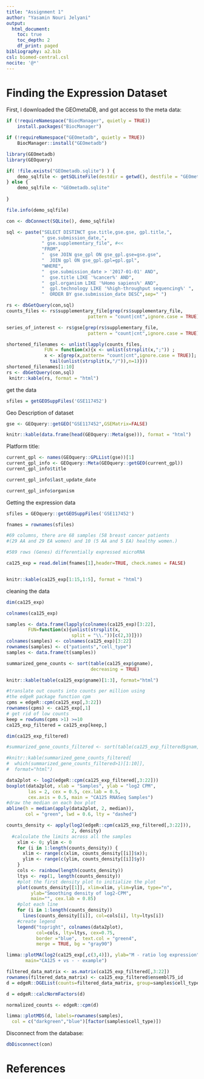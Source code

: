 ```yaml
---
title: "Assignment 1"
author: "Yasamin Nouri Jelyani"
output:
  html_document:
    toc: true
    toc_depth: 2
    df_print: paged
bibliography: a2.bib
csl: biomed-central.csl
nocite: '@*'
---
```


# Finding the Expression Dataset

First, I downloaded the GEOmetaDB, and got access to the meta data:
```r

if (!requireNamespace("BiocManager", quietly = TRUE))
    install.packages("BiocManager")

if (!requireNamespace("GEOmetadb", quietly = TRUE))
    BiocManager::install("GEOmetadb")

library(GEOmetadb)
library(GEOquery)

if( !file.exists("GEOmetadb.sqlite") ) {
    demo_sqlfile <- getSQLiteFile(destdir = getwd(), destfile = "GEOmetadb.sqlite.gz", type = "demo")
} else {
    demo_sqlfile <- "GEOmetadb.sqlite"
    
}

file.info(demo_sqlfile)

con <- dbConnect(SQLite(), demo_sqlfile)

```



```r
sql <- paste("SELECT DISTINCT gse.title,gse.gse, gpl.title,",
             " gse.submission_date,",
             " gse.supplementary_file", #<<
             "FROM",
             "  gse JOIN gse_gpl ON gse_gpl.gse=gse.gse",
             "  JOIN gpl ON gse_gpl.gpl=gpl.gpl",
             "WHERE",
             "  gse.submission_date > '2017-01-01' AND",
             "  gse.title LIKE '%cancer%' AND", 
             "  gpl.organism LIKE '%Homo sapiens%' AND",
             "  gpl.technology LIKE '%high-throughput sequencing%' ",
             "  ORDER BY gse.submission_date DESC",sep=" ")

rs <- dbGetQuery(con,sql)
counts_files <- rs$supplementary_file[grep(rs$supplementary_file,
                              pattern = "count|cnt",ignore.case = TRUE)]

series_of_interest <- rs$gse[grep(rs$supplementary_file,
                              pattern = "count|cnt",ignore.case = TRUE)]

shortened_filenames <- unlist(lapply(counts_files,
              FUN = function(x){x <- unlist(strsplit(x,";")) ;
              x <- x[grep(x,pattern= "count|cnt",ignore.case = TRUE)];
                tail(unlist(strsplit(x,"/")),n=1)}))
shortened_filenames[1:10]
rs <- dbGetQuery(con,sql)
 knitr::kable(rs, format = "html")

```

get the data
```r
sfiles = getGEOSuppFiles('GSE117452')
```



Geo Description of dataset
```r
gse <- GEOquery::getGEO("GSE117452",GSEMatrix=FALSE)

knitr::kable(data.frame(head(GEOquery::Meta(gse))), format = "html")
```

Platform title:
```r
current_gpl <- names(GEOquery::GPLList(gse))[1]
current_gpl_info <- GEOquery::Meta(GEOquery::getGEO(current_gpl))
current_gpl_info$title
```


```r
current_gpl_info$last_update_date
```


```r
current_gpl_info$organism
```
Getting the expression data
```r
sfiles = GEOquery::getGEOSuppFiles('GSE117452')

fnames = rownames(sfiles)

#69 columns, there are 68 samples (58 breast cancer patients 
#(29 AA and 29 EA women) and 10 (5 AA and 5 EA) healthy women.)

#589 rows (Genes) differentially expressed microRNA

ca125_exp = read.delim(fnames[1],header=TRUE, check.names = FALSE)


knitr::kable(ca125_exp[1:15,1:5], format = "html")
```

cleaning the data

```r
dim(ca125_exp)

colnames(ca125_exp)
```

```r
samples <- data.frame(lapply(colnames(ca125_exp)[3:22], 
        FUN=function(x){unlist(strsplit(x, 
                        split = "\\."))[c(2,3)]}))
colnames(samples) <- colnames(ca125_exp)[3:22]
rownames(samples) <- c("patients","cell_type")
samples <- data.frame(t(samples))
```

```r
summarized_gene_counts <- sort(table(ca125_exp$gname),
                               decreasing = TRUE)
```

```r
knitr::kable(table(ca125_exp$gname)[1:3], format="html")
```

```r
#translate out counts into counts per million using 
#the edgeR package function cpm
cpms = edgeR::cpm(ca125_exp[,3:22])
rownames(cpms) <- ca125_exp[,1]
# get rid of low counts
keep = rowSums(cpms >1) >=10
ca125_exp_filtered = ca125_exp[keep,]
```

```r
dim(ca125_exp_filtered)
```
```r
#summarized_gene_counts_filtered <- sort(table(ca125_exp_filtered$gnam, decreasing = TRUE))
```
```r
#knitr::kable(summarized_gene_counts_filtered[
#  which(summarized_gene_counts_filtered>1)[1:10]], 
#  format="html")
```

```r
data2plot <- log2(edgeR::cpm(ca125_exp_filtered[,3:22]))
boxplot(data2plot, xlab = "Samples", ylab = "log2 CPM", 
        las = 2, cex = 0.5, cex.lab = 0.5,
        cex.axis = 0.5, main = "CA125 RNASeq Samples")
#draw the median on each box plot
abline(h = median(apply(data2plot, 2, median)), 
       col = "green", lwd = 0.6, lty = "dashed")
```


```r
counts_density <- apply(log2(edgeR::cpm(ca125_exp_filtered[,3:22])), 
                        2, density)
  #calculate the limits across all the samples
    xlim <- 0; ylim <- 0
    for (i in 1:length(counts_density)) {
      xlim <- range(c(xlim, counts_density[[i]]$x)); 
      ylim <- range(c(ylim, counts_density[[i]]$y))
    }
    cols <- rainbow(length(counts_density))
    ltys <- rep(1, length(counts_density))
    #plot the first density plot to initialize the plot
    plot(counts_density[[1]], xlim=xlim, ylim=ylim, type="n", 
         ylab="Smoothing density of log2-CPM", 
         main="", cex.lab = 0.85)
    #plot each line
    for (i in 1:length(counts_density)) 
      lines(counts_density[[i]], col=cols[i], lty=ltys[i])
    #create legend
    legend("topright", colnames(data2plot),  
           col=cols, lty=ltys, cex=0.75, 
           border ="blue",  text.col = "green4", 
           merge = TRUE, bg = "gray90")
```
```r
limma::plotMA(log2(ca125_exp[,c(3,4)]), ylab="M - ratio log expression", 
       main="CA125 + vs - - example")
```
```r
filtered_data_matrix <- as.matrix(ca125_exp_filtered[,3:22])
rownames(filtered_data_matrix) <- ca125_exp_filtered$ensembl75_id
d = edgeR::DGEList(counts=filtered_data_matrix, group=samples$cell_type)
```

```r
d = edgeR::calcNormFactors(d)
```

```r
normalized_counts <- edgeR::cpm(d)
```

```r
limma::plotMDS(d, labels=rownames(samples),
  col = c("darkgreen","blue")[factor(samples$cell_type)])
```



Disconnect from the database:
```r

dbDisconnect(con)

```

# References


